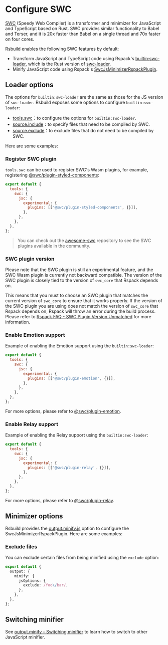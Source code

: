 # Configure SWC

[SWC](https://github.com/swc-project/swc) (Speedy Web Compiler) is a transformer and minimizer for JavaScript and TypeScript based on Rust. SWC provides similar functionality to Babel and Terser, and it is 20x faster than Babel on a single thread and 70x faster on four cores.

Rsbuild enables the following SWC features by default:

- Transform JavaScript and TypeScript code using Rspack's [builtin:swc-loader](https://rspack.dev/guide/features/builtin-swc-loader), which is the Rust version of [swc-loader](https://github.com/swc-project/pkgs/tree/main/packages/swc-loader).
- Minify JavaScript code using Rspack's [SwcJsMinimizerRspackPlugin](https://rspack.dev/plugins/rspack/swc-js-minimizer-rspack-plugin).

## Loader options

The options for `builtin:swc-loader` are the same as those for the JS version of `swc-loader`. Rsbuild exposes some options to configure `builtin:swc-loader`:

- [tools.swc](/config/tools/swc)：to configure the options for `builtin:swc-loader`.
- [source.include](/config/source/include)：to specify files that need to be compiled by SWC.
- [source.exclude](/config/source/exclude)：to exclude files that do not need to be compiled by SWC.

Here are some examples:

### Register SWC plugin

`tools.swc` can be used to register SWC's Wasm plugins, for example, registering [@swc/plugin-styled-components](https://npmjs.com/package/@swc/plugin-styled-components):

```js
export default {
  tools: {
    swc: {
      jsc: {
        experimental: {
          plugins: [['@swc/plugin-styled-components', {}]],
        },
      },
    },
  },
};
```

> You can check out the [awesome-swc](https://github.com/swc-contrib/awesome-swc) repository to see the SWC plugins available in the community.

### SWC plugin version

Please note that the SWC plugin is still an experimental feature, and the SWC Wasm plugin is currently not backward compatible. The version of the SWC plugin is closely tied to the version of `swc_core` that Rspack depends on.

This means that you must to choose an SWC plugin that matches the current version of `swc_core` to ensure that it works properly. If the version of the SWC plugin you are using does not match the version of `swc_core` that Rspack depends on, Rspack will throw an error during the build process. Please refer to [Rspack FAQ - SWC Plugin Version Unmatched](https://rspack.dev/errors/swc-plugin-version) for more information.

### Enable Emotion support

Example of enabling the Emotion support using the `builtin:swc-loader`:

```js
export default {
  tools: {
    swc: {
      jsc: {
        experimental: {
          plugins: [['@swc/plugin-emotion', {}]],
        },
      },
    },
  },
};
```

For more options, please refer to [@swc/plugin-emotion](https://npmjs.com/package/@swc/plugin-emotion).

### Enable Relay support

Example of enabling the Relay support using the `builtin:swc-loader`:

```js
export default {
  tools: {
    swc: {
      jsc: {
        experimental: {
          plugins: [['@swc/plugin-relay', {}]],
        },
      },
    },
  },
};
```

For more options, please refer to [@swc/plugin-relay](https://npmjs.com/package/@swc/plugin-relay).

## Minimizer options

Rsbuild provides the [output.minify.js](/config/output/minify) option to configure the SwcJsMinimizerRspackPlugin. Here are some examples:

### Exclude files

You can exclude certain files from being minified using the `exclude` option:

```ts
export default {
  output: {
    minify: {
      jsOptions: {
        exclude: /foo\/bar/,
      },
    },
  },
};
```

## Switching minifier

See [output.minify - Switching minifier](/config/output/minify#switching-minifier) to learn how to switch to other JavaScript minifier.
